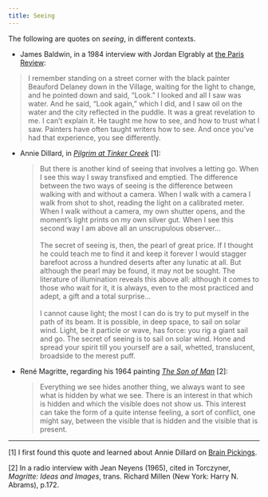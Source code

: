 ```yaml
---
title: Seeing
---
```


The following are quotes on _seeing_, in different contexts.

- James Baldwin, in a 1984 interview with Jordan Elgrably at [the Paris Review](https://www.theparisreview.org/interviews/2994/the-art-of-fiction-no-78-james-baldwin):
> I remember standing on a street corner with the black painter Beauford Delaney down in the Village, waiting for the light to change, and he pointed down and said, “Look.” I looked and all I saw was water. And he said, “Look again,” which I did, and I saw oil on the water and the city reflected in the puddle. It was a great revelation to me. I can’t explain it. He taught me how to see, and how to trust what I saw. Painters have often taught writers how to see. And once you’ve had that experience, you see differently.

- Annie Dillard, in [_Pilgrim at Tinker Creek_](https://www.worldcat.org/title/pilgrim-at-tinker-creek/oclc/804986) [1]:
  > But there is another kind of seeing that involves a letting go. When I see this way I sway transfixed and emptied. The difference between the two ways of seeing is the difference between walking with and without a camera. When I walk with a camera I walk from shot to shot, reading the light on a calibrated meter. When I walk without a camera, my own shutter opens, and the moment’s light prints on my own silver gut. When I see this second way I am above all an unscrupulous observer... <br/><br/> The secret of seeing is, then, the pearl of great price. If I thought he could teach me to find it and keep it forever I would stagger barefoot across a hundred deserts after any lunatic at all. But although the pearl may be found, it may not be sought. The literature of illumination reveals this above all: although it comes to those who wait for it, it is always, even to the most practiced and adept, a gift and a total surprise... <br/><br/> I cannot cause light; the most I can do is try to put myself in the path of its beam. It is possible, in deep space, to sail on solar wind. Light, be it particle or wave, has force: you rig a giant sail and go. The secret of seeing is to sail on solar wind. Hone and spread your spirit till you yourself are a sail, whetted, translucent, broadside to the merest puff.

- René Magritte, regarding his 1964 painting [_The Son of Man_](https://www.rene-magritte.com/son-of-man) [2]:
  > Everything we see hides another thing, we always want to see what is hidden by what we see. There is an interest in that which is hidden and which the visible does not show us. This interest can take the form of a quite intense feeling, a sort of conflict, one might say, between the visible that is hidden and the visible that is present.

---

[1] I first found this quote and learned about Annie Dillard on [Brain Pickings](https://www.brainpickings.org/2015/03/04/annie-dillard-pilgrim-at-tinker-creek-seeing).

[2] In a radio interview with Jean Neyens (1965), cited in Torczyner, _Magritte: Ideas and Images_, trans. Richard Millen (New York: Harry N. Abrams), p.172.
